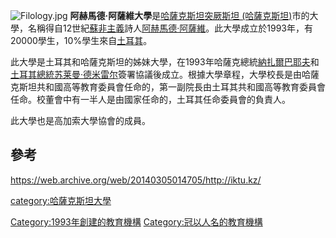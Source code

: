 [[File:Filology.jpg|thumb]]
'''阿赫馬德·阿薩維大學'''是[[哈薩克斯坦|哈薩克斯坦]][[突厥斯坦_(哈薩克斯坦)|突厥斯坦 (哈薩克斯坦)]]市的大學，名稱得自12世紀[[蘇非主義|蘇非主義]]詩人[[阿赫馬德·阿薩維|阿赫馬德·阿薩維]]。此大學成立於1993年，有20000學生，10%學生來自[[土耳其|土耳其]]。

此大學是土耳其和哈薩克斯坦的姊妹大學，在1993年哈薩克總統[[納扎爾巴耶夫|納扎爾巴耶夫]]和[[土耳其總統|土耳其總統]][[苏莱曼·德米雷尔|苏莱曼·德米雷尔]]簽署協議後成立。根據大學章程，大學校長是由哈薩克斯坦共和國高等教育委員會任命的，第一副院長由土耳其共和國高等教育委員會任命。校董會中有一半人是由國家任命的，土耳其任命委員會的負責人。

此大學也是高加索大學協會的成員。

==參考==
https://web.archive.org/web/20140305014705/http://iktu.kz/

[[category:哈薩克斯坦大學|category:哈薩克斯坦大學]]
[[Category:1993年創建的教育機構|Category:1993年創建的教育機構]]
[[Category:冠以人名的教育機構|Category:冠以人名的教育機構]]
